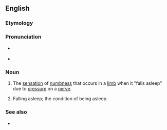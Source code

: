 ==English==

===Etymology===
{{prefix|en|ob|dormition}}

===Pronunciation===
* {{a|UK}} {{IPA|en|/ɒb.dɔːˈmɪ.ʃən/}}
* {{a|US}} {{IPA|en|/ɑb.dɔːɹˈmɪ.ʃən/}}

===Noun===
{{en-noun|-}}

# The [[sensation]] of [[numbness]] that occurs in a [[limb]] when it "falls asleep" due to [[pressure]] on a [[nerve]].
# {{lb|en|obsolete}} Falling asleep; the condition of being asleep.

===See also===
* {{l|en|pins and needles}}